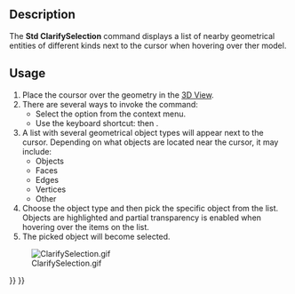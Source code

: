 <languages/>
<translate>

{{Docnav
|[[Std_Measure|Measure]]
|[[Std_UnitsCalculator|UnitsCalculator]]
|[[Std_Tools_Menu|Std Tools Menu]]
|IconL=Std_Measure.svg
|IconR=Std_UnitsCalculator.svg
|IconC=Freecad.svg
}}

{{GuiCommand
|Name=Std ClarifySelection
|MenuLocation=Tools → Clarify Selection
|Workbenches=All
|Version=1.1
|SeeAlso=
}}

==Description==

The '''Std ClarifySelection''' command displays a list of nearby geometrical entities of different kinds next to the cursor when hovering over ther model.

==Usage==

# Place the coursor over the geometry in the [[3D_View|3D View]].
# There are several ways to invoke the command:
#* Select the {{MenuCommand|Clarify Selection}} option from the context menu.
#* Use the keyboard shortcut: {{KEY|G}} then {{KEY|G}}.
# A list with several geometrical object types will appear next to the cursor. Depending on what objects are located near the cursor, it may include:
#* Objects
#* Faces
#* Edges
#* Vertices
#* Other
# Choose the object type and then pick the specific object from the list. Objects are highlighted and partial transparency is enabled when hovering over the items on the list.
# The picked object will become selected.

[[File:ClarifySelection.gif]]


{{Docnav
|[[Std_Measure|Measure]]
|[[Std_UnitsCalculator|UnitsCalculator]]
|[[Std_Tools_Menu|Std Tools Menu]]
|IconL=Std_Measure.svg
|IconR=Std_UnitsCalculator.svg
|IconC=Freecad.svg
}}

</translate>
{{Std_Base_navi{{#translation:}}}}
{{Userdocnavi{{#translation:}}}}